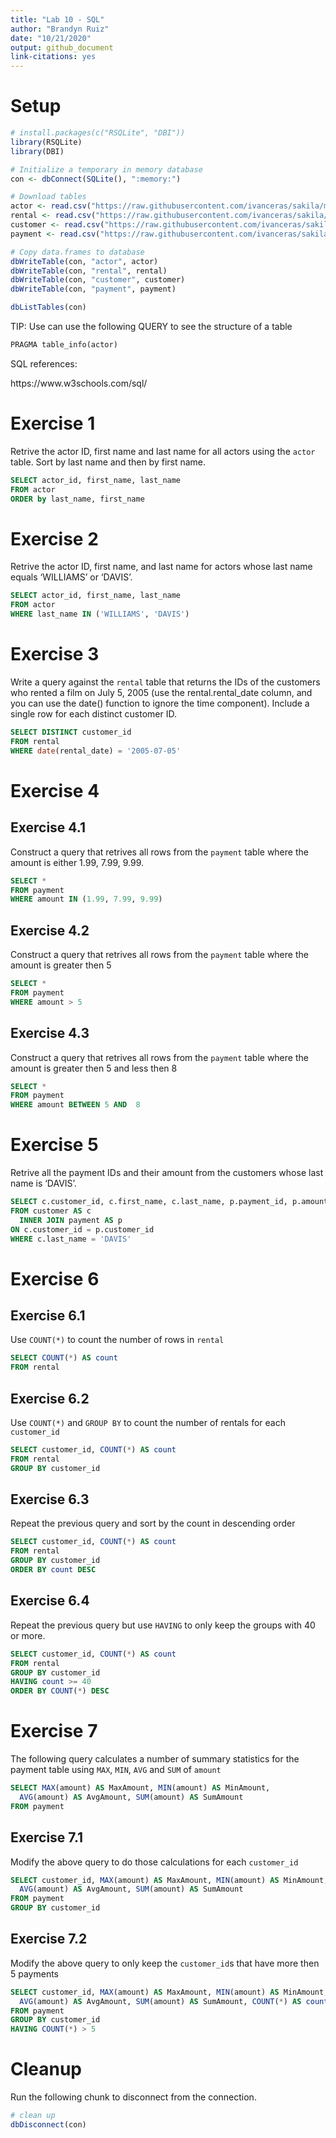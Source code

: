 ```yaml
---
title: "Lab 10 - SQL"
author: "Brandyn Ruiz"
date: "10/21/2020"
output: github_document
link-citations: yes
---
```


# Setup


```r
# install.packages(c("RSQLite", "DBI"))
library(RSQLite)
library(DBI)

# Initialize a temporary in memory database
con <- dbConnect(SQLite(), ":memory:")

# Download tables
actor <- read.csv("https://raw.githubusercontent.com/ivanceras/sakila/master/csv-sakila-db/actor.csv")
rental <- read.csv("https://raw.githubusercontent.com/ivanceras/sakila/master/csv-sakila-db/rental.csv")
customer <- read.csv("https://raw.githubusercontent.com/ivanceras/sakila/master/csv-sakila-db/customer.csv")
payment <- read.csv("https://raw.githubusercontent.com/ivanceras/sakila/master/csv-sakila-db/payment_p2007_01.csv")

# Copy data.frames to database
dbWriteTable(con, "actor", actor)
dbWriteTable(con, "rental", rental)
dbWriteTable(con, "customer", customer)
dbWriteTable(con, "payment", payment)
```

```r
dbListTables(con)
```

TIP: Use can use the following QUERY to see the structure of a table

```sql
PRAGMA table_info(actor)
```

SQL references:

https://www.w3schools.com/sql/

# Exercise 1

Retrive the actor ID, first name and last name for all actors using the `actor` table. Sort by last name and then by first name.

```sql
SELECT actor_id, first_name, last_name
FROM actor
ORDER by last_name, first_name
```

# Exercise 2

Retrive the actor ID, first name, and last name for actors whose last name equals 'WILLIAMS' or 'DAVIS'.

```sql
SELECT actor_id, first_name, last_name
FROM actor
WHERE last_name IN ('WILLIAMS', 'DAVIS')
```

# Exercise 3

Write a query against the `rental` table that returns the IDs of the customers who rented a film on July 5, 2005 (use the rental.rental_date column, and you can use the date() function to ignore the time component). Include a single row for each distinct customer ID. 

```sql
SELECT DISTINCT customer_id
FROM rental
WHERE date(rental_date) = '2005-07-05'
```

# Exercise 4

## Exercise 4.1

Construct a query that retrives all rows from the `payment` table where the amount is either 1.99, 7.99, 9.99.

```sql
SELECT *
FROM payment
WHERE amount IN (1.99, 7.99, 9.99)
```

## Exercise 4.2

Construct a query that retrives all rows from the `payment` table where the amount is greater then 5

```sql
SELECT *
FROM payment
WHERE amount > 5
```

## Exercise 4.3

Construct a query that retrives all rows from the `payment` table where the amount is greater then 5 and less then 8

```sql
SELECT *
FROM payment
WHERE amount BETWEEN 5 AND  8
```

# Exercise 5

Retrive all the payment IDs and their amount from the customers whose last name is 'DAVIS'.

```sql
SELECT c.customer_id, c.first_name, c.last_name, p.payment_id, p.amount
FROM customer AS c
  INNER JOIN payment AS p
ON c.customer_id = p.customer_id
WHERE c.last_name = 'DAVIS'
```

# Exercise 6

## Exercise 6.1

Use `COUNT(*)` to count the number of rows in `rental`

```sql
SELECT COUNT(*) AS count
FROM rental
```

## Exercise 6.2

Use `COUNT(*)` and `GROUP BY` to count the number of rentals for each `customer_id`

```sql
SELECT customer_id, COUNT(*) AS count
FROM rental
GROUP BY customer_id
```

## Exercise 6.3

Repeat the previous query and sort by the count in descending order

```sql
SELECT customer_id, COUNT(*) AS count
FROM rental
GROUP BY customer_id
ORDER BY count DESC
```

## Exercise 6.4

Repeat the previous query but use `HAVING` to only keep the groups with 40 or more.

```sql
SELECT customer_id, COUNT(*) AS count
FROM rental
GROUP BY customer_id
HAVING count >= 40
ORDER BY COUNT(*) DESC
```

# Exercise 7

The following query calculates a number of summary statistics for the payment table using `MAX`, `MIN`, `AVG` and `SUM` of `amount`

```sql
SELECT MAX(amount) AS MaxAmount, MIN(amount) AS MinAmount,
  AVG(amount) AS AvgAmount, SUM(amount) AS SumAmount
FROM payment
```

## Exercise 7.1

Modify the above query to do those calculations for each `customer_id`

```sql
SELECT customer_id, MAX(amount) AS MaxAmount, MIN(amount) AS MinAmount,
  AVG(amount) AS AvgAmount, SUM(amount) AS SumAmount
FROM payment
GROUP BY customer_id
```
## Exercise 7.2

Modify the above query to only keep the `customer_id`s that have more then 5 payments

```sql
SELECT customer_id, MAX(amount) AS MaxAmount, MIN(amount) AS MinAmount,
  AVG(amount) AS AvgAmount, SUM(amount) AS SumAmount, COUNT(*) AS count
FROM payment
GROUP BY customer_id
HAVING COUNT(*) > 5
```

# Cleanup

Run the following chunk to disconnect from the connection.

```r
# clean up
dbDisconnect(con)
```